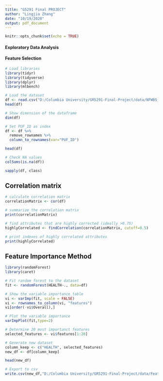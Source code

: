 ---
title: "G5291 Final PROJECT"
author: "Lingjia Zhang"
date: "10/19/2020"
output: pdf_document
---

```{r setup, include=FALSE}
knitr::opts_chunk$set(echo = TRUE)
```

#### Exploratory Data Analysis







#### Feature Selection

```{r}
# Load libraries
library(tidyr)
library(tidyverse)
library(dplyr)
library(mlbench)

# Load the dataset
df <- read.csv("D:/Columbia University/GR5291-Final-Project/data/NFWBS_PUF_2016_data.csv")
head(df)

```

```{r}

# Show dimension of the dataframe 
dim(df)

# Set PUF_ID as index
df <- df %>%
  remove_rownames %>% 
  column_to_rownames(var="PUF_ID")

head(df)

# Check NA values
colSums(is.na(df))

```

```{r}

sapply(df, class)

```

## Correlation matrix

```{r}

# calculate correlation matrix
correlationMatrix <- cor(df)

# summarize the correlation matrix
print(correlationMatrix)

# find attributes that are highly corrected (ideally >0.75)
highlyCorrelated <- findCorrelation(correlationMatrix, cutoff=0.5)

# print indexes of highly correlated attributes
print(highlyCorrelated)

```

## Feature Importance Method

```{r}

library(randomForest)
library(caret)

# Fit random forest to the dataset
fit <- randomForest(HEALTH~., data=df)
```

```{r}
# Show the variable importance table
vi <- varImp(fit, scale = FALSE)
vi <- rownames_to_column(vi, "features")
vi[order(-vi$Overall),]

# Plot the variable importance
varImpPlot(fit,type=2)

```

```{r}

# Determine 20 most importanct features
selected_features <- vi$features[1:20]

# Generate new dataset
column_keep <- c("HEALTH", selected_features)
new_df <- df[column_keep]

head(new_df)

# Export to csv
write.csv(new_df,"D:/Columbia University/GR5291-Final-Project/data/Feature_selection_data.csv", row.names = FALSE)

```


